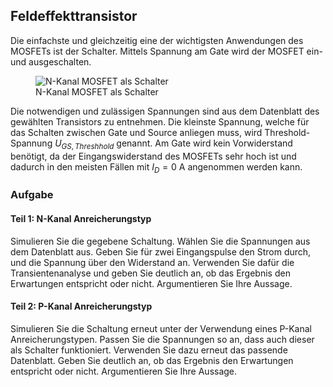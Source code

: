 ## Feldeffekttransistor {#sec-MOSFET}

Die einfachste und gleichzeitig eine der wichtigsten Anwendungen des MOSFETs ist der Schalter. Mittels Spannung am Gate wird der MOSFET ein- und ausgeschalten.

![N-Kanal MOSFET als Schalter](Grafiken/NChannelenhancementSwitch){#fig-n-Channel_switch}

Die notwendigen und zulässigen Spannungen sind aus dem Datenblatt des gewählten Transistors zu entnehmen. Die kleinste Spannung, welche für das Schalten zwischen Gate und Source anliegen muss, wird Threshold-Spannung $U_{GS,Threshhold}$ genannt. Am Gate wird kein Vorwiderstand benötigt, da der Eingangswiderstand des MOSFETs sehr hoch ist und dadurch in den meisten Fällen mit $I_D = 0 \ \mathrm{A}$ angenommen werden kann.

### Aufgabe

#### Teil 1: N-Kanal Anreicherungstyp
Simulieren Sie die gegebene Schaltung. Wählen Sie die Spannungen aus dem Datenblatt aus. Geben Sie für zwei Eingangspulse den Strom durch, und die Spannung über den Widerstand an.
Verwenden Sie dafür die Transientenanalyse und geben Sie deutlich an, ob das Ergebnis den Erwartungen entspricht oder nicht. Argumentieren Sie Ihre Aussage.

#### Teil 2: P-Kanal Anreicherungstyp
Simulieren Sie die Schaltung erneut unter der Verwendung eines P-Kanal Anreicherungstypen. Passen Sie die Spannungen so an, dass auch dieser als Schalter funktioniert. Verwenden Sie dazu erneut das passende Datenblatt.
Geben Sie deutlich an, ob das Ergebnis den Erwartungen entspricht oder nicht. Argumentieren Sie Ihre Aussage.

